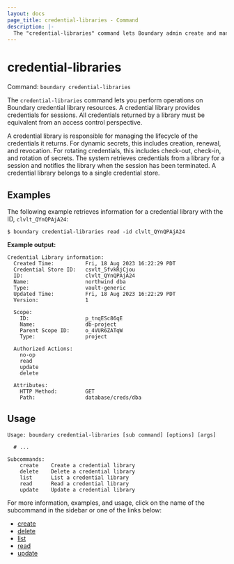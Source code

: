 ```yaml
---
layout: docs
page_title: credential-libraries - Command
description: |-
  The "credential-libraries" command lets Boundary admin create and manage credential libraries.
---
```


# credential-libraries

Command: `boundary credential-libraries`

The `credential-libraries` command lets you perform operations on Boundary credential library resources.
A credential library provides credentials for sessions.
All credentials returned by a library must be equivalent from an access control perspective.

A credential library is responsible for managing the lifecycle of the credentials it returns.
For dynamic secrets, this includes creation, renewal, and revocation.
For rotating credentials, this includes check-out, check-in, and rotation of secrets.
The system retrieves credentials from a library for a session and notifies the library when the session has been terminated.
A credential library belongs to a single credential store.

## Examples

The following example retrieves information for a credential library with the ID, `clvlt_QYnQPAjA24`:

```shell-session
$ boundary credential-libraries read -id clvlt_QYnQPAjA24
```

**Example output:**

<CodeBlockConfig hideClipboard>

```plaintext
Credential Library information:
  Created Time:          Fri, 18 Aug 2023 16:22:29 PDT
  Credential Store ID:   csvlt_5fvkRjCjou
  ID:                    clvlt_QYnQPAjA24
  Name:                  northwind dba
  Type:                  vault-generic
  Updated Time:          Fri, 18 Aug 2023 16:22:29 PDT
  Version:               1

  Scope:
    ID:                  p_tnqESc86qE
    Name:                db-project
    Parent Scope ID:     o_4VUR6ZATqW
    Type:                project

  Authorized Actions:
    no-op
    read
    update
    delete

  Attributes:
    HTTP Method:         GET
    Path:                database/creds/dba
```

</CodeBlockConfig>

## Usage

<CodeBlockConfig hideClipboard>

```shell-session
Usage: boundary credential-libraries [sub command] [options] [args]

  # ...

Subcommands:
    create    Create a credential library
    delete    Delete a credential library
    list      List a credential library
    read      Read a credential library
    update    Update a credential library
```

</CodeBlockConfig>

For more information, examples, and usage, click on the name
of the subcommand in the sidebar or one of the links below:

- [create](/boundary/docs/api-clients/commands/credential-libraries/create)
- [delete](/boundary/docs/api-clients/commands/credential-libraries/delete)
- [list](/boundary/docs/api-clients/commands/credential-libraries/list)
- [read](/boundary/docs/api-clients/commands/credential-libraries/read)
- [update](/boundary/docs/api-clients/commands/credential-libraries/update)
